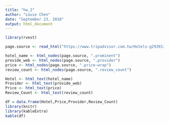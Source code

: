 ```yaml
---
title: "hw_2"
author: "Louie Chen"
date: "September 23, 2018"
output: html_document
---
```


```r
library(rvest)

page.source <- read_html("https://www.tripadvisor.com.tw/Hotels-g293913-Taipei-Hotels.html")

hotel_name <- html_nodes(page.source, ".prominent")
provide_web <- html_nodes(page.source, ".provider")
price <- html_nodes(page.source, ".price-wrap")
review_count <- html_nodes(page.source, ".review_count")

Hotel <- html_text(hotel_name)
Provider <- html_text(provide_web)
Price <- html_text(price)
Review_Count <- html_text(review_count)

df = data.frame(Hotel,Price,Provider,Review_Count)
library(knitr)
library(kableExtra)
kable(df)

```